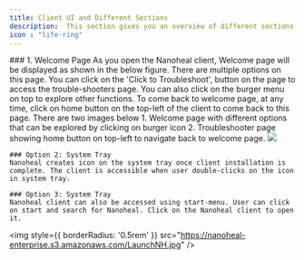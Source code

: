 ---
title: Client UI and Different Sections
description:  This section gives you an overview of different sections in the Nanoheal Client. Once you open the client using any of  the  3 options as discussed in the  'Opening  Nanoheal  Client'  section, you will be able to access below modules in the client
icon : "life-ring" 
---

<Tabs>
  <Tab title="Six different sections">
    ### 1. Welcome Page
    As you open the Nanoheal client, Welcome page will be  displayed  as  shown  in  the  below figure. There are multiple options on this page. You can click on the 'Click to Troubleshoot', button on the page to access the trouble-shooters page. You can also click on the burger menu on top to explore other functions. To come back to welcome page, at any time, click on home button on the top-left of the client to come back to this page. There are two images below
        1.	Welcome page with different options that can be explored by clicking on burger icon
        2.	Troubleshooter page showing home button on top-left to navigate back to welcome page.
<img
  style={{ borderRadius: '0.5rem' }}
  src="https://nanoheal-enterprise.s3.amazonaws.com/Welcome.jpg"
/>
    
    ### Option 2: System Tray
    Nanoheal creates icon on the system tray once client installation is complete. The client is accessible when user double-clicks on the icon in system tray.

    ### Option 3: System Tray
    Nanoheal client can also be accessed using start-menu. User can click on start and search for Nanoheal. Click on the Nanoheal client to open it.
  </Tab>
</Tabs>

<img
  style={{ borderRadius: '0.5rem' }}
  src="https://nanoheal-enterprise.s3.amazonaws.com/LaunchNH.jpg"
/>
